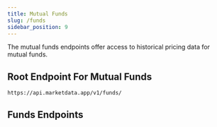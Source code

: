 ```yaml
---
title: Mutual Funds
slug: /funds
sidebar_position: 9
---
```


The mutual funds endpoints offer access to historical pricing data for mutual funds.

## Root Endpoint For Mutual Funds
```
https://api.marketdata.app/v1/funds/
```

## Funds Endpoints


<DocCardList items={useCurrentSidebarCategory().items} />
